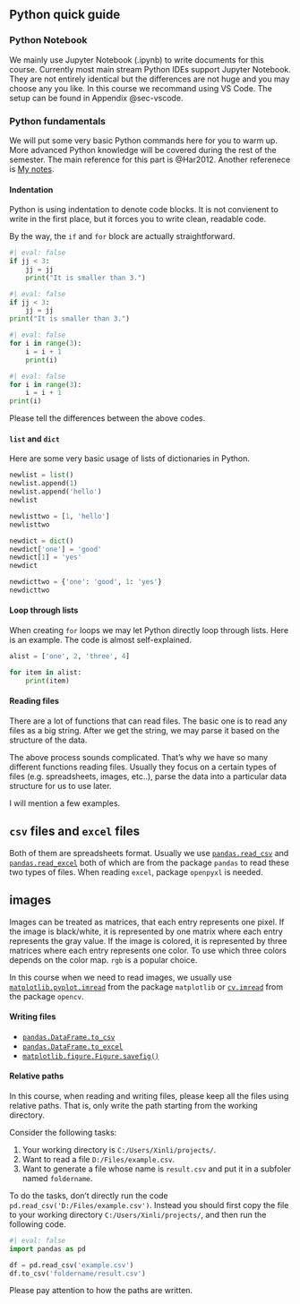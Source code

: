 ## Python quick guide

### Python Notebook
We mainly use Jupyter Notebook (.ipynb) to write documents for this course. Currently most main stream Python IDEs support Jupyter Notebook. They are not entirely identical but the differences are not huge and you may choose any you like. In this course we recommand using VS Code. The setup can be found in Appendix @sec-vscode.


### Python fundamentals
We will put some very basic Python commands here for you to warm up. More advanced Python knowledge will be covered during the rest of the semester. The main reference for this part is @Har2012. Another referenece is [My notes](https://xiaoxl.github.io/pr24/).

#### Indentation
Python is using indentation to denote code blocks. It is not convienent to write in the first place, but it forces you to write clean, readable code.

By the way, the `if` and `for` block are actually straightforward.

:::{layout-nrow=2}

```python
#| eval: false
if jj < 3:
    jj = jj 
    print("It is smaller than 3.")
```



```python
#| eval: false
if jj < 3:
    jj = jj
print("It is smaller than 3.")
```


```python
#| eval: false
for i in range(3):
    i = i + 1
    print(i)
```

```python
#| eval: false
for i in range(3):
    i = i + 1
print(i)
```
:::


Please tell the differences between the above codes.


#### `list` and `dict`
Here are some very basic usage of lists of dictionaries in Python.

```python
newlist = list()
newlist.append(1)
newlist.append('hello')
newlist
```

```python
newlisttwo = [1, 'hello']
newlisttwo
```

```python
newdict = dict()
newdict['one'] = 'good'
newdict[1] = 'yes'
newdict
```

```python
newdicttwo = {'one': 'good', 1: 'yes'}
newdicttwo
```


#### Loop through lists
When creating `for` loops we may let Python directly loop through lists. Here is an example. The code is almost self-explained.

```python
alist = ['one', 2, 'three', 4]

for item in alist:
    print(item)
```


#### Reading files
There are a lot of functions that can read files. The basic one is to read any files as a big string. After we get the string, we may parse it based on the structure of the data.

The above process sounds complicated. That's why we have so many different functions reading files. Usually they focus on a certain types of files (e.g. spreadsheets, images, etc..), parse the data into a particular data structure for us to use later.

I will mention a few examples.

::: {.callout-note collapse="true"}
## `csv` files and `excel` files
Both of them are spreadsheets format. Usually we use [`pandas.read_csv`](https://pandas.pydata.org/docs/reference/api/pandas.read_csv.html) and [`pandas.read_excel`](https://pandas.pydata.org/docs/reference/api/pandas.read_excel.html) both of which are from the package `pandas` to read these two types of files. When reading `excel`, package `openpyxl` is needed.
:::


::: {.callout-note collapse="true"}
## images
Images can be treated as matrices, that each entry represents one pixel. If the image is black/white, it is represented by one matrix where each entry represents the gray value. If the image is colored, it is represented by three matrices where each entry represents one color. To use which three colors depends on the color map. `rgb` is a popular choice. 

In this course when we need to read images, we usually use [`matplotlib.pyplot.imread`](https://matplotlib.org/stable/api/_as_gen/matplotlib.pyplot.imread.html) from the package `matplotlib` or [`cv.imread`](https://docs.opencv.org/4.x/d4/da8/group__imgcodecs.html#ga288b8b3da0892bd651fce07b3bbd3a56) from the package `opencv`.
:::

<!-- 
::: {.callout-note collapse="true"}
## `.json` files
`.json` is a file format to store dictionary type of data. To read a `json` file and parse it as a dictionary, we need [`json.load`](https://docs.python.org/3/library/json.html#json.load) from the package `json`. 
::: -->




#### Writing files

- [`pandas.DataFrame.to_csv`](https://pandas.pydata.org/docs/reference/api/pandas.DataFrame.to_csv.html)
- [`pandas.DataFrame.to_excel`](https://pandas.pydata.org/docs/reference/api/pandas.DataFrame.to_excel.html)
- [`matplotlib.figure.Figure.savefig()`](https://matplotlib.org/stable/api/_as_gen/matplotlib.figure.Figure.savefig.html#matplotlib.figure.Figure.savefig)
<!-- - [`cv.imwrite`](https://docs.opencv.org/3.4/d4/da8/group__imgcodecs.html#gabbc7ef1aa2edfaa87772f1202d67e0ce) -->
<!-- - [`json.dump`](https://docs.python.org/3/library/json.html#json.dump) -->

#### Relative paths
In this course, when reading and writing files, please keep all the files using relative paths. That is, only write the path starting from the working directory. 


::: {#exm-}


Consider the following tasks:

1. Your working directory is `C:/Users/Xinli/projects/`.
2. Want to read a file `D:/Files/example.csv`.
3. Want to generate a file whose name is `result.csv` and put it in a subfoler named `foldername`.

To do the tasks, don't directly run the code `pd.read_csv('D:/Files/example.csv')`. Instead you should first copy the file to your working directory `C:/Users/Xinli/projects/`, and then run the following code. 

```python
#| eval: false
import pandas as pd

df = pd.read_csv('example.csv')
df.to_csv('foldername/result.csv')
```
Please pay attention to how the paths are written.


:::
<!-- 

#### `.`

- class and packages.
- Get access to attributes and methods
- Chaining dots. -->



<!-- ### Some additional topics -->
<!-- 
You may read about these parts from the appendices of [My notes](https://xiaoxl.github.io/pr23f/contents/app/virtenv.html).

#### Package management and Virtual environment

- [`conda`](https://conda.io/projects/conda/en/latest/user-guide/tasks/manage-environments.html)
  - `conda create`
    - `conda create --name myenv` 
    - `conda create --name myenv python=3.9` 
    - `conda create --name myenv --file spec-file.txt`
  - `conda install`
    - `conda install -c conda-forge numpy`
  - `conda activate myenv`
  - `conda list`
    - `conda list numpy`
    - `conda list --explicit > spec-file.txt`
  - `conda env list`
- `pip` / [`venv`](https://docs.python.org/3/library/venv.html)
  - `python -m venv newenv`
  - `newenv\Scripts\activate`
  - `pip install`
  - `pip freeze > requirements.txt`
  - `pip install -r /path/to/requirements.txt`
  - `deactivate`

#### Version Control

- `Git`
  - [Install](https://git-scm.com/book/en/v2/Getting-Started-Installing-Git)
  - `git config --list`
  - `git config --global user.name "My Name"`
  - `git config --global user.email "myemail@example.com"`
- `GitHub` -->